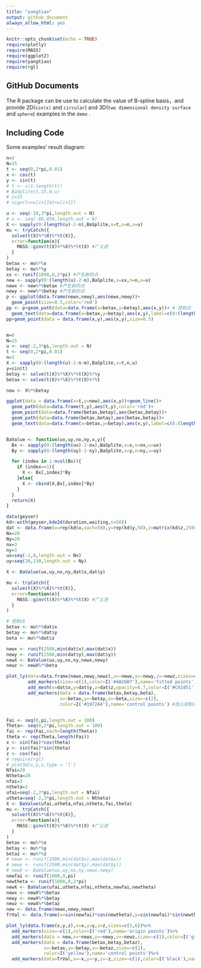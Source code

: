 ```yaml
---
title: "yangtiao"
output: github_document
always_allow_html: yes
---
```


```r
knitr::opts_chunk$set(echo = TRUE)
require(plotly)
require(MASS)
require(ggplot2)
require(yangtiao)
require(rgl)
```

## GitHub Documents

The R package can be use to calculate the value of B-spline basis，and provide 2D(`sin(x)` and `circular`) and 3D(`two dimensional density surface` and `sphere`) examples in the `demo` .


## Including Code

Some examples' result diagram:

```r

n=3
N=15
t <- seq(0,2*pi,0.01)
x <- cos(t)
y <- sin(t)
# t <- c(1:length(t))
# BaSplite(t,15,0,u)
# i=15
# sign(t>=u[i+1]&t<u[i+2])

u <- seq(-10,3*pi,length.out = N)
# u <- seq(-80,850,length.out = N)
X <- sapply(0:(length(u)-2-n),BaSplite,x=t,n=n,u=u)
mu <- tryCatch({
  solve(t(X)%*%X)%*%t(X)},
  error=function(e){
    MASS::ginv(t(X)%*%X)%*%t(X) #广义逆
  }
)
betax <- mu%*%x
betay <- mu%*%y
xx <- runif(1000,0,2*pi) #产生新的点
new <- sapply(0:(length(u)-2-n),BaSplite,x=xx,n=n,u=u)
newx <- new%*%betax #产生新的点
newy <- new%*%betay #产生新的点
p <- ggplot(data.frame(newx,newy),aes(newx,newy))+
  geom_point(size=0.5,color='red')
pp <- p+geom_path(data=data.frame(x=betax,y=betay),aes(x,y))+ # 控制点
  geom_text(data=data.frame(x=betax,y=betay),aes(x,y),label=c(0:(length(u)-2-n)),colour="blue",size=8)
pp+geom_point(data = data.frame(x,y),aes(x,y),size=0.5)


m=0
N=15
u <- seq(-2,3*pi,length.out = N)
t <- seq(0,2*pi,0.01)
n=3
X <- sapply(0:(length(u)-2-n-m),BaSplite,x=t,n,u)
y=sin(t)
betay <- solve(t(X)%*%X)%*%t(X)%*%y
betax <- solve(t(X)%*%X)%*%t(X)%*%t

new <- X%*%betay

ggplot(data = data.frame(x=t,y=new),aes(x,y))+geom_line()+
  geom_path(data=data.frame(t,y),aes(t,y),color='red')+
  geom_point(data=data.frame(betax,betay),aes(betax,betay))+
  geom_path(data=data.frame(betax,betay),aes(betax,betay))+
  geom_text(data=data.frame(x=betax,y=betay),aes(x,y),label=c(0:(length(u)-2-n)),colour="blue",size=5)


BaValue <- function(ux,uy,nx,ny,x,y){
  Bx <- sapply(0:(length(ux)-2-nx),BaSplite,x=x,n=nx,u=ux)
  By <- sapply(0:(length(uy)-2-ny),BaSplite,x=y,n=ny,u=uy)

  for (index in 1:ncol(Bx)){
    if (index==1){
      X <- Bx[,index]*By
    }else{
      X <- cbind(X,Bx[,index]*By)
    }
  }
  return(X)
}

data(geyser)
kd<-with(geyser,kde2d(duration,waiting,n=50))
dat <- data.frame(x=rep(kd$x,each=50),y=rep(kd$y,50),z=matrix(kd$z,2500,1))
Nx=20
Ny=20
nx=3
ny=3
ux=seq(-2,8,length.out = Nx)
uy=seq(30,130,length.out = Ny)

X <- BaValue(ux,uy,nx,ny,dat$x,dat$y)

mu <- tryCatch({
  solve(t(X)%*%X)%*%t(X)},
  error=function(e){
    MASS::ginv(t(X)%*%X)%*%t(X) #广义逆
  }
)

# 控制点
betax <- mu%*%dat$x
betay <- mu%*%dat$y
beta <- mu%*%dat$z

newx <- runif(2500,min(dat$x),max(dat$x))
newy <- runif(2500,min(dat$y),max(dat$y))
newX <- BaValue(ux,uy,nx,ny,newx,newy)
newz <- newX%*%beta

plot_ly(data=data.frame(newx,newy,newz),x=~newx,y=~newy,z=~newz,sizes=c(3,6))%>%
        add_markers(size=~c(1),color=I('#4AC6B7'),name='fitted points')%>%#拟合
        add_mesh(x=dat$x,y=dat$y,z=dat$z,opacity=0.7,color=I('#C61951'))%>%
        add_markers(data = data.frame(betax,betay,beta),
                    x=~betax,y=~betay,z=~beta,size=~c(2),
                    color=I('#1972A4'),name='control points') #加入控制点


Fai <- seq(0,pi,length.out = 100)
Theta<- seq(0,2*pi,length.out = 100)
fai <- rep(Fai,each=length(Theta))
theta <- rep(Theta,length(Fai))
x <- sin(fai)*cos(theta)
y <- sin(fai)*sin(theta)
z <- cos(fai)
# require(rgl)
# plot3d(x,y,z,type = 'l')
Nfai=20
Ntheta=20
nfai=3
ntheta=3
ufai=seq(-2,2*pi,length.out = Nfai)
utheta=seq(-2,3*pi,length.out = Ntheta)
X <- BaValue(ufai,utheta,nfai,ntheta,fai,theta)
mu <- tryCatch({
  solve(t(X)%*%X)%*%t(X)},
  error=function(e){
    MASS::ginv(t(X)%*%X)%*%t(X) #广义逆
  }
)
betax <- mu%*%x
betay <- mu%*%y
betaz <- mu%*%z
# newx <- runif(2500,min(dat$x),max(dat$x))
# newy <- runif(2500,min(dat$y),max(dat$y))
# newX <- BaValue(ux,uy,nx,ny,newx,newy)
newfai <- runif(1000,0,pi)
newtheta <- runif(1000,0,2*pi)
newX <- BaValue(ufai,utheta,nfai,ntheta,newfai,newtheta)
newx <- newX%*%betax
newy <- newX%*%betay
newz <- newX%*%betaz
new <- data.frame(newx,newy,newz)
TrVal <- data.frame(x=sin(newfai)*cos(newtheta),y=sin(newfai)*sin(newtheta),z=cos(newfai))

plot_ly(data.frame(x,y,z),x=x,y=y,z=z,sizes=c(5,6))%>%
  add_markers(size=~c(1),color=I('red'),name='origin points')%>%
  add_markers(data = new,x=~newx,y=~newy,z=~newz,size=~c(1),color=I('green'),name='fitted points')%>%
  add_markers(data = data.frame(betax,betay,betaz),
              x=~betax,y=~betay,z=~betaz,size=~c(2),
              color=I('yellow'),name='control points')%>%
  add_markers(data=TrVal,x=~x,y=~y,z=~z,size=~c(1),color=I('black'),name='true points')

```
